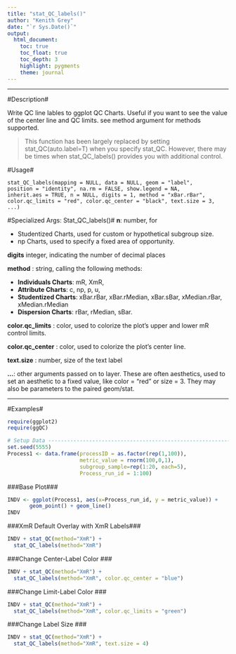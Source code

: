 ```yaml
---
title: "stat_QC_labels()"
author: "Kenith Grey"
date: "`r Sys.Date()`"
output:
  html_document:
    toc: true
    toc_float: true
    toc_depth: 3
    highlight: pygments
    theme: journal 
---
```

***
#Description#

Write QC line lables to ggplot QC Charts. Useful if you want to see the value of the center line and QC limits. see method argument for methods supported.

>This function has been largely replaced by setting stat_QC(auto.label=T) when you specify stat_QC. However, there may be times when stat_QC_labels() provides you with additional control. 

#Usage#

    stat_QC_labels(mapping = NULL, data = NULL, geom = "label",
    position = "identity", na.rm = FALSE, show.legend = NA,
    inherit.aes = TRUE, n = NULL, digits = 1, method = "xBar.rBar",
    color.qc_limits = "red", color.qc_center = "black", text.size = 3,      ...)


#Specialized Args: Stat_QC_labels()#
**n**: number, for

  * Studentized Charts, used for custom or hypothetical subgroup size.
  * np Charts, used to specify a fixed area of opportunity.

**digits** integer, indicating the number of decimal places

**method** : string, calling the following methods:

  * **Individuals Charts**: mR, XmR,
  * **Attribute Charts**: c, np, p, u,
  * **Studentized Charts**: xBar.rBar, xBar.rMedian, xBar.sBar, xMedian.rBar, xMedian.rMedian
  * **Dispersion Charts**: rBar, rMedian, sBar.

**color.qc_limits**	: color, used to colorize the plot's upper and lower mR control limits.

**color.qc_center**	: color, used to colorize the plot's center line.

**text.size** : number, size of the text label

**...**: other arguments passed on to layer. These are often aesthetics, used to set an aesthetic to a fixed value, like color = "red" or size = 3. They may also be parameters to the paired geom/stat.

***

#Examples#
```r
require(ggplot2)
require(ggQC)
```



```r
# Setup Data --------------------------------------------------------------
set.seed(5555)
Process1 <- data.frame(processID = as.factor(rep(1,100)),
                       metric_value = rnorm(100,0,1),
                       subgroup_sample=rep(1:20, each=5),
                       Process_run_id = 1:100)
```

###Base Plot###
```r
INDV <- ggplot(Process1, aes(x=Process_run_id, y = metric_value)) +
       geom_point() + geom_line() 
INDV
```

###XmR Default Overlay with XmR Labels###
```r
INDV + stat_QC(method="XmR") +
  stat_QC_labels(method="XmR")
```

###Change Center-Label Color ###
```r
INDV + stat_QC(method="XmR") +
  stat_QC_labels(method="XmR", color.qc_center = "blue")
```

###Change Limit-Label Color ###
```r
INDV + stat_QC(method="XmR") +
  stat_QC_labels(method="XmR", color.qc_limits = "green")
```

###Change Label Size ###
```r
INDV + stat_QC(method="XmR") +
  stat_QC_labels(method="XmR", text.size = 4)
```